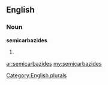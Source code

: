 ==English==

===Noun===
'''semicarbazides'''

# {{plural of|[[semicarbazide]]}}

[[Category:English plurals]]

[[ar:semicarbazides]]
[[my:semicarbazides]]